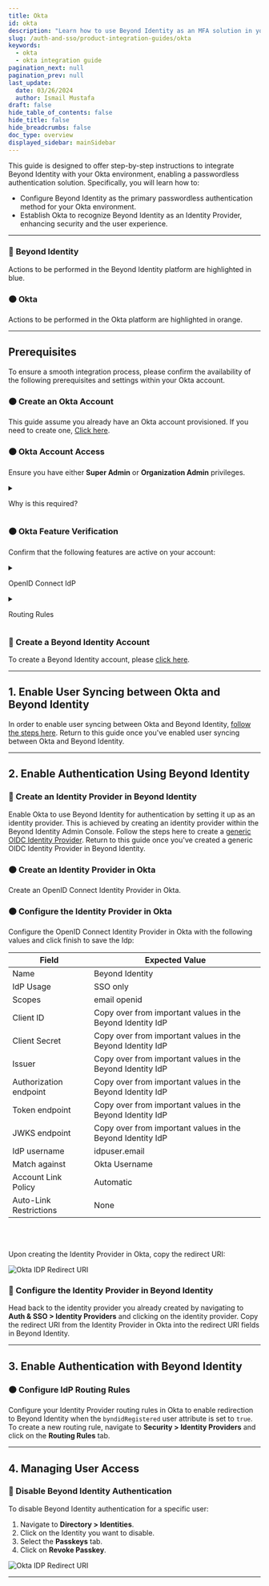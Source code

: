 ```yaml
---
title: Okta
id: okta
description: "Learn how to use Beyond Identity as an MFA solution in your Okta Instance."
slug: /auth-and-sso/product-integration-guides/okta
keywords:
  - okta
  - okta integration guide
pagination_next: null
pagination_prev: null
last_update:
  date: 03/26/2024
  author: Ismail Mustafa
draft: false
hide_table_of_contents: false
hide_title: false
hide_breadcrumbs: false
doc_type: overview
displayed_sidebar: mainSidebar
---
```



This guide is designed to offer step-by-step instructions to integrate Beyond Identity with your Okta environment, enabling a passwordless authentication solution. Specifically, you will learn how to:

- Configure Beyond Identity as the primary passwordless authentication method for your Okta environment.
- Establish Okta to recognize Beyond Identity as an Identity Provider, enhancing security and the user experience.

---

### 🔵 **Beyond Identity**

Actions to be performed in the Beyond Identity platform are highlighted in blue.

### 🟠 **Okta**

Actions to be performed in the Okta platform are highlighted in orange.

---

## Prerequisites

To ensure a smooth integration process, please confirm the availability of the following prerequisites and settings within your Okta account.

### 🟠 Create an Okta Account

This guide assume you already have an Okta account provisioned. If you need to create one, [Click here](https://developer.okta.com/signup/).

### 🟠 Okta Account Access

Ensure you have either **Super Admin** or **Organization Admin** privileges.

<details>
    <summary><p>Why is this required?</p></summary>
    <p>Having <strong>Super Admin</strong> or <strong>Organization Admin</strong> privileges enables you to:</p>
    <ul>
        <li>Add or edit attributes and their mappings via <code>Directory &gt; Profile Editor</code>.</li>
        <li>Add or edit Identity Providers (IdPs) through <code>Security &gt; Identity Providers</code>.</li>
        <li>Add or edit routing rules in <code>Security &gt; Identity Providers &gt; Routing Rules</code>.</li>
    </ul>
</details>

### 🟠 Okta Feature Verification

Confirm that the following features are active on your account:

<details>
    <summary><p>OpenID Connect IdP</p></summary>
    <p>Verify this by checking if you can navigate to <code>Security &gt; Identity provider &gt; Add Identity Provider &gt; Add OpenID Connect IdP</code>. If this option is unavailable, you will need to contact Okta support to enable it.</p>
</details>

<details>
    <summary><p>Routing Rules</p></summary>
    <p>Ensure the "Routing Rules" tab is visible under <code>Security &gt; Identity Providers</code>. If it is missing, contact Okta support to request its activation on the Identity Provider page.</p>
</details>

### 🔵 Create a Beyond Identity Account

To create a Beyond Identity account, please [click here](https://www.beyondidentity.com/products/secure-workforce).

---

## 1. Enable User Syncing between Okta and Beyond Identity

In order to enable user syncing between Okta and Beyond Identity, [follow the steps here](/docs/directory/directory-integrations/okta). Return to this guide once you've enabled user syncing between Okta and Beyond Identity.

---

## 2. Enable Authentication Using Beyond Identity


### 🔵 Create an Identity Provider in Beyond Identity

Enable Okta to use Beyond Identity for authentication by setting it up as an identity provider. This is achieved by creating an identity provider within the Beyond Identity Admin Console. Follow the steps here to create a [generic OIDC Identity Provider](/docs/auth-and-sso/identity-providers/generic-oidc). Return to this guide once you've created a generic OIDC Identity Provider in Beyond Identity.

### 🟠 Create an Identity Provider in Okta

Create an OpenID Connect Identity Provider in Okta.

<Arcade clip={Clip.OktaIntegrationGuideCreateOktaIdp} />

### 🟠 Configure the Identity Provider in Okta

Configure the OpenID Connect Identity Provider in Okta with the following values and click finish to save the Idp:

| Field                   | Expected Value                                             |
|-------------------------|------------------------------------------------------------|
| Name                    | Beyond Identity                                            |
| IdP Usage               | SSO only                                                   |
| Scopes                  | email openid                                               |
| Client ID               | Copy over from important values in the Beyond Identity IdP |
| Client Secret           | Copy over from important values in the Beyond Identity IdP |
| Issuer                  | Copy over from important values in the Beyond Identity IdP |
| Authorization endpoint  | Copy over from important values in the Beyond Identity IdP |
| Token endpoint          | Copy over from important values in the Beyond Identity IdP |
| JWKS endpoint           | Copy over from important values in the Beyond Identity IdP |
| IdP username            | idpuser.email                                               |
| Match against           | Okta Username                                               |
| Account Link Policy     | Automatic                                                   |
| Auto-Link Restrictions  | None                                                        |

<br></br>

Upon creating the Identity Provider in Okta, copy the redirect URI:

![Okta IDP Redirect URI](../../../static/img/okta-idp-redirect-uri.png)

### 🔵 Configure the Identity Provider in Beyond Identity

Head back to the identity provider you already created by navigating to **Auth & SSO > Identity Providers** and clicking on the identity provider. Copy the redirect URI from the Identity Provider in Okta into the redirect URI fields in Beyond Identity.

---

## 3. Enable Authentication with Beyond Identity

### 🟠 Configure IdP Routing Rules

Configure your Identity Provider routing rules in Okta to enable redirection to Beyond Identity when the `byndidRegistered` user attribute is set to `true`. To create a new routing rule, navigate to **Security > Identity Providers** and click on the **Routing Rules** tab.

<Arcade clip={Clip.OktaIntegrationGuideRoutingRuleConfiguration} />

---

## 4. Managing User Access

### 🔵 Disable Beyond Identity Authentication

To disable Beyond Identity authentication for a specific user:

1. Navigate to **Directory > Identities**.
2. Click on the Identity you want to disable.
3. Select the **Passkeys** tab.
4. Click on **Revoke Passkey**.

![Okta IDP Redirect URI](../../../static/img/revoke-passkey.png)

---
